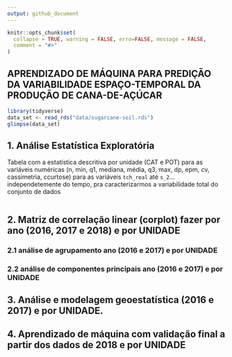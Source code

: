```yaml
---
output: github_document
---
```


<!-- README.md is generated from README.Rmd. Please edit that file -->

```r
knitr::opts_chunk$set(
  collapse = TRUE, warning = FALSE, erro=FALSE, message = FALSE,
  comment = "#>"
)
```

## APRENDIZADO DE MÁQUINA PARA PREDIÇÃO DA VARIABILIDADE ESPAÇO-TEMPORAL DA PRODUÇÃO DE CANA-DE-AÇÚCAR

```r
library(tidyverse)
data_set <- read_rds("data/sugarcane-soil.rds")
glimpse(data_set)
```

## 1. Análise Estatística Exploratória

Tabela com a estatística descritiva por unidade (CAT e POT) para as variáveis numéricas (n, min, q1, mediana, média, q3, max, dp, epm, cv, cassimetria, ccurtose) para as variáveis `tch_real` até `s_2`...independetemente do tempo, pra caracterizarmos a variabilidade total do conjunto de dados

```r

```

## 2. Matriz de correlação linear (corplot) fazer por ano (2016, 2017 e 2018) e por UNIDADE

### 2.1 análise de agrupamento ano (2016 e 2017) e por UNIDADE

### 2.2 análise de componentes principais ano (2016 e 2017) e por UNIDADE

## 3. Análise e modelagem geoestatística (2016 e 2017) e por UNIDADE.

## 4. Aprendizado de máquina com validação final a partir dos dados de 2018 e por UNIDADE
